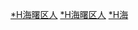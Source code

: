 {{Catnav|頁面分類|各種主題的頁面分類|依中国各省来作的分类|各地中国人|浙江人|宁波人}}

[[Category:宁波人|*H海曙区人]]
[[Category:海曙区|*H海曙区人]]
[[Category:鄞县人|*H海]]